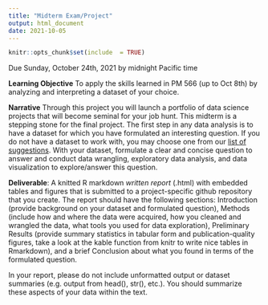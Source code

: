 ```yaml
---
title: "Midterm Exam/Project"
output: html_document
date: 2021-10-05
---
```


```r
knitr::opts_chunk$set(include  = TRUE)
```

Due Sunday, October 24th, 2021 by midnight Pacific time 

**Learning Objective** To apply the skills learned in PM 566 (up to Oct 8th) by analyzing and interpreting a dataset of your choice.

**Narrative** Through this project you will launch a portfolio of data science projects that will become seminal for your job hunt. This midterm is a stepping stone for the final project.
The first step in any data analysis is to have a dataset for which you have formulated an interesting question. If you do not have a dataset to work with, you may choose one from our [list of suggestions](/reference/#data). With your dataset, formulate a clear and concise question to answer and conduct data wrangling, exploratory data analysis, and data visualization to explore/answer this question.

**Deliverable**: A knitted R markdown *written report*  (.html) with embedded tables and figures that is submitted to a project-specific github repository that you create. The report should have the following sections: Introduction (provide background on your dataset and formulated question), Methods (include how and where the data were acquired, how you cleaned and wrangled the data, what tools you used for data exploration), Preliminary Results (provide summary statistics in tabular form and publication-quality figures, take a look at the kable function from knitr to write nice tables in Rmarkdown), and a brief Conclusion about what you found in terms of the formulated question.

In your report, please do not include unformatted output or dataset summaries (e.g. output from head(), str(), etc.). You should summarize these aspects of your data within the text.
